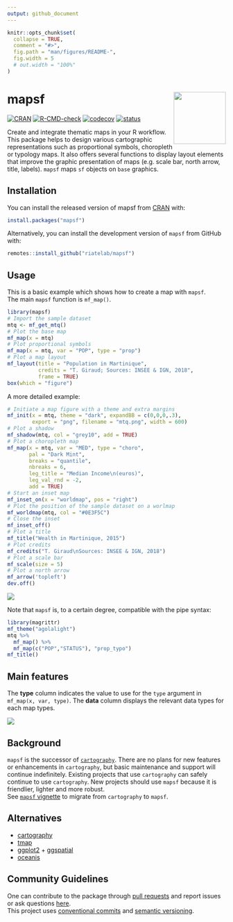 ```yaml
---
output: github_document
---
```


<!-- README.md is generated from README.Rmd. Please edit that file -->

```r
knitr::opts_chunk$set(
  collapse = TRUE,
  comment = "#>",
  fig.path = "man/figures/README-", 
  fig.width = 5
  # out.width = "100%"
)
```

# mapsf <img src="man/figures/logo.png" align="right" width="120"/>

<!-- badges: start -->

[![CRAN](https://www.r-pkg.org/badges/version/mapsf)](https://cran.r-project.org/package=mapsf)
[![R-CMD-check](https://github.com/riatelab/mapsf/workflows/R-CMD-check/badge.svg)](https://github.com/riatelab/mapsf/actions)
[![codecov](https://codecov.io/gh/riatelab/mapsf/branch/master/graph/badge.svg?token=TPK6HZOLWH)](https://codecov.io/gh/riatelab/mapsf)
[![status](https://tinyverse.netlify.com/badge/mapsf)](https://CRAN.R-project.org/package=mapsf)
<!-- badges: end -->

Create and integrate thematic maps in your R workflow. This package helps to 
design various cartographic representations such as proportional
symbols, choropleth or typology maps. It also offers several functions to
display layout elements that improve the graphic presentation of maps
(e.g. scale bar, north arrow, title, labels). `mapsf` maps `sf` objects on
`base` graphics.

## Installation

You can install the released version of mapsf
from [CRAN](https://cran.r-project.org/package=mapsf) with:

``` r
install.packages("mapsf")
```

Alternatively, you can install the development version of `mapsf` 
from GitHub with:

``` r
remotes::install_github("riatelab/mapsf")
```


## Usage

This is a basic example which shows how to create a map with `mapsf`.  
The main `mapsf` function is `mf_map()`. 


```r
library(mapsf)
# Import the sample dataset
mtq <- mf_get_mtq()
# Plot the base map
mf_map(x = mtq)
# Plot proportional symbols
mf_map(x = mtq, var = "POP", type = "prop")
# Plot a map layout
mf_layout(title = "Population in Martinique", 
          credits = "T. Giraud; Sources: INSEE & IGN, 2018", 
          frame = TRUE)
box(which = "figure")
```


A more detailed example:

```r
# Initiate a map figure with a theme and extra margins 
mf_init(x = mtq, theme = "dark", expandBB = c(0,0,0,.3),
        export = "png", filename = "mtq.png", width = 600) 
# Plot a shadow
mf_shadow(mtq, col = "grey10", add = TRUE)
# Plot a choropleth map
mf_map(x = mtq, var = "MED", type = "choro",
       pal = "Dark Mint", 
       breaks = "quantile", 
       nbreaks = 6, 
       leg_title = "Median Income\n(euros)", 
       leg_val_rnd = -2, 
       add = TRUE)
# Start an inset map
mf_inset_on(x = "worldmap", pos = "right")
# Plot the position of the sample dataset on a worlmap
mf_worldmap(mtq, col = "#0E3F5C")
# Close the inset
mf_inset_off()
# Plot a title
mf_title("Wealth in Martinique, 2015")
# Plot credits
mf_credits("T. Giraud\nSources: INSEE & IGN, 2018")
# Plot a scale bar
mf_scale(size = 5)
# Plot a north arrow
mf_arrow('topleft')
dev.off()
```

![](man/figures/mtq.png)


Note that `mapsf` is, to a certain degree, compatible with the pipe syntax:

```r
library(magrittr)
mf_theme("agolalight")
mtq %>% 
  mf_map() %>%
  mf_map(c("POP","STATUS"), "prop_typo")
mf_title()
```



## Main features

The **type** column indicates the value to use for the `type` argument in `mf_map(x, var, type)`. The **data** column displays the relevant data types for each map types. 

![](man/figures/features.png)

## Background

`mapsf` is the successor of [`cartography`](https://github.com/riatelab/cartography).
There are no plans for new features or enhancements in `cartography`, but basic maintenance and support will continue indefinitely. 
Existing projects that use `cartography` can safely continue to use `cartography`.
New projects should use `mapsf` because it is friendlier, lighter and more robust.  
See [`mapsf` vignette](https://riatelab.github.io/mapsf/articles/mapsf.html#symbology) to migrate from `cartography` to `mapsf`.




## Alternatives

-   [cartography](https://github.com/riatelab/cartography)
-   [tmap](https://github.com/mtennekes/tmap)  
-   [ggplot2](https://github.com/tidyverse/ggplot2) + [ggspatial](https://github.com/paleolimbot/ggspatial)  
-   [oceanis](https://github.com/insee-psar-at/oceanis-package)

## Community Guidelines

One can contribute to the package through [pull requests](https://github.com/riatelab/mapsf/pulls) and report issues or ask questions [here](https://github.com/riatelab/mapsf/issues).  
This project uses [conventional commits](https://www.conventionalcommits.org/en/v1.0.0-beta.3/) and [semantic versioning](https://semver.org/).
